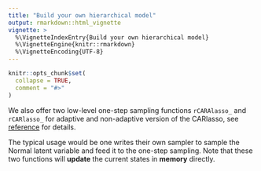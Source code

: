 ```yaml
---
title: "Build your own hierarchical model"
output: rmarkdown::html_vignette
vignette: >
  %\VignetteIndexEntry{Build your own hierarchical model}
  %\VignetteEngine{knitr::rmarkdown}
  %\VignetteEncoding{UTF-8}
---
```


```r
knitr::opts_chunk$set(
  collapse = TRUE,
  comment = "#>"
)
```
We also offer two low-level one-step sampling functions `rCARAlasso_` and `rCARlasso_` for adaptive and non-adaptive version of the CARlasso, see [reference](https://yunyishen.ml/CAR-LASSO/dev/reference/rCARAlasso_.html) for details.

The typical usage would be one writes their own sampler to sample the Normal latent variable and feed it to the one-step sampling. Note that these two functions will **update** the current states in **memory** directly.
